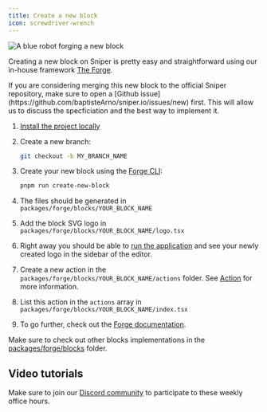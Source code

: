 ```yaml
---
title: Create a new block
icon: screwdriver-wrench
---
```



<Frame style={{ maxWidth: '400px' }}>
  <img
    src="/images/contribute/forging-robot.png"
    alt="A blue robot forging a new block"
  />
</Frame>

Creating a new block on Sniper is pretty easy and straightforward using our in-house framework [The Forge](../the-forge/overview).

<Note>
  If you are considering merging this new block to the official Sniper
  repository, make sure to open a [Github
  issue](https://github.com/baptisteArno/sniper.io/issues/new) first. This will
  allow us to discuss the specficiation and the best way to implement it.
</Note>

1. [Install the project locally](./local-installation)
2. Create a new branch:

   ```sh
   git checkout -b MY_BRANCH_NAME
   ```

3. Create your new block using the [Forge CLI](../the-forge/overview#forge-cli):

   ```sh
   pnpm run create-new-block
   ```

4. The files should be generated in `packages/forge/blocks/YOUR_BLOCK_NAME`
5. Add the block SVG logo in `packages/forge/blocks/YOUR_BLOCK_NAME/logo.tsx`
6. Right away you should be able to [run the application](./local-installation#running-the-project-locally) and see your newly created logo in the sidebar of the editor.
7. Create a new action in the `packages/forge/blocks/YOUR_BLOCK_NAME/actions` folder. See [Action](../the-forge/action) for more information.
8. List this action in the `actions` array in `packages/forge/blocks/YOUR_BLOCK_NAME/index.tsx`
9. To go further, check out the [Forge documentation](../the-forge/overview).

Make sure to check out other blocks implementations in the [packages/forge/blocks](https://github.com/baptisteArno/sniper.io/tree/main/packages/forge/blocks) folder.

## Video tutorials

<AccordionGroup>
<Accordion title="NocoDB block">
  <YoutubeVideo id="0bleJ5uBgd4" />
</Accordion>

<Accordion title="Elevenlabs block">
  <YoutubeVideo id="PUQtzbpGd14" />
</Accordion>
</AccordionGroup>

Make sure to join our [Discord community](https://sniper.io/discord) to participate to these weekly office hours.
